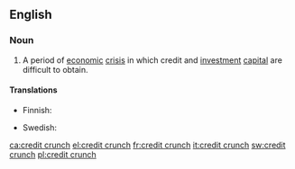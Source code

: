 ==English==
{{wikipedia}}

===Noun===
{{en-noun|head=[[credit]] [[crunch]]|es}}

# {{label|en|economics|finance}} A period of [[economic]] [[crisis]] in which credit and [[investment]] [[capital]] are difficult to obtain.

====Translations====
{{trans-top|period of difficulty in obtaining credit}}
* Finnish: {{t|fi|luottolama}}
{{trans-mid}}
* Swedish: {{t|sv|kreditåtstramning|c}}
{{trans-bottom}}

[[ca:credit crunch]]
[[el:credit crunch]]
[[fr:credit crunch]]
[[it:credit crunch]]
[[sw:credit crunch]]
[[pl:credit crunch]]
